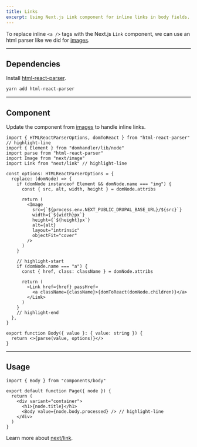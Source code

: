 ```yaml
---
title: Links
excerpt: Using Next.js Link component for inline links in body fields.
---
```


To replace inline `<a />` tags with the Next.js `Link` component, we can use an html parser like we did for [images](/docs/guides/inline-images).

---

## Dependencies

Install [html-react-parser](https://github.com/remarkablemark/html-react-parser).

```sh
yarn add html-react-parser
```

---

## Component

Update the component from [images](/docs/guides/inline-images) to handle inline links.

```tsx title=components/body.tsx
import { HTMLReactParserOptions, domToReact } from "html-react-parser" // highlight-line
import { Element } from "domhandler/lib/node"
import parse from "html-react-parser"
import Image from "next/image"
import Link from "next/link" // highlight-line

const options: HTMLReactParserOptions = {
  replace: (domNode) => {
    if (domNode instanceof Element && domNode.name === "img") {
      const { src, alt, width, height } = domNode.attribs

      return (
        <Image
          src={`${process.env.NEXT_PUBLIC_DRUPAL_BASE_URL}/${src}`}
          width={`${width}px`}
          height={`${height}px`}
          alt={alt}
          layout="intrinsic"
          objectFit="cover"
        />
      )
    }

    // highlight-start
    if (domNode.name === "a") {
      const { href, class: className } = domNode.attribs

      return (
        <Link href={href} passHref>
          <a className={className}>{domToReact(domNode.children)}</a>
        </Link>
      )
    }
    // highlight-end
  },
}

export function Body({ value }: { value: string }) {
  return <>{parse(value, options)}</>
}
```

---

## Usage

```tsx title=pages/index.tsx
import { Body } from "components/body"

export default function Page({ node }) {
  return (
    <div variant="container">
      <h1>{node.title}</h1>
      <Body value={node.body.processed} /> // highlight-line
    </div>
  )
}
```

Learn more about [next/link](https://nextjs.org/docs/api-reference/next/link).
